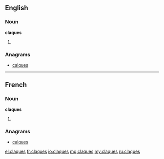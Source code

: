==English==

===Noun===
'''claques'''

# {{plural of|claque}}

===Anagrams===
* [[calques#English|calques]]

----

==French==

===Noun===
'''claques'''
# {{plural of|claque|lang=fr}}

===Anagrams===
* [[calques#French|calques]]

[[el:claques]]
[[fr:claques]]
[[io:claques]]
[[mg:claques]]
[[my:claques]]
[[ru:claques]]
